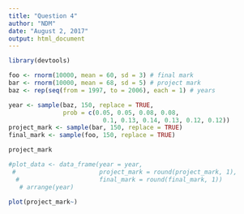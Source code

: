 ```yaml
---
title: "Question 4"
author: "NDM"
date: "August 2, 2017"
output: html_document
---
```


```r

library(devtools)

foo <- rnorm(10000, mean = 60, sd = 3) # final mark
bar <- rnorm(10000, mean = 68, sd = 5) # project mark
baz <- rep(seq(from = 1997, to = 2006), each = 1) # years

year <- sample(baz, 150, replace = TRUE,
               prob = c(0.05, 0.05, 0.08, 0.08, 
                          0.1, 0.13, 0.14, 0.13, 0.12, 0.12))
project_mark <- sample(bar, 150, replace = TRUE)
final_mark <- sample(foo, 150, replace = TRUE)

project_mark

#plot_data <- data_frame(year = year,
 #                       project_mark = round(project_mark, 1),
  #                      final_mark = round(final_mark, 1)) 
   # arrange(year)

plot(project_mark~)

```

